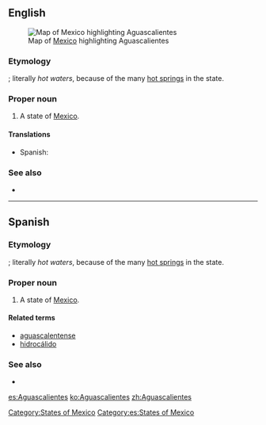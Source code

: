 ==English==
[[File:Mexico map, MX-AGU.svg|thumb|Map of [[Mexico]] highlighting Aguascalientes]]
===Etymology===
{{etyl|es}} {{compound|aguas|calientes|lang=es}}; literally ''hot waters'', because of the many [[hot spring]]s in the state.

===Proper noun===
{{en-proper noun}}

# A state of [[Mexico]].

====Translations====
{{trans-top|state of Mexico}}
*Spanish: {{t+|es|Aguascalientes|m}}
{{trans-mid}}
{{trans-bottom}}

===See also===
*{{pedialite}}

[[Category:States of Mexico]]

----

==Spanish==

===Etymology===
{{compound|aguas|calientes|lang=es}}; literally ''hot waters'', because of the many [[hot spring]]s in the state.

===Proper noun===
{{es-proper noun|m}}

# A state of [[Mexico]].

====Related terms====
*[[aguascalentense]]
*[[hidrocálido]]

===See also===
* {{pedialite|lang=es}}

[[Category:es:States of Mexico]]

[[es:Aguascalientes]]
[[ko:Aguascalientes]]
[[zh:Aguascalientes]]
